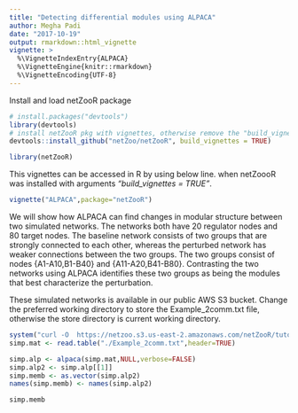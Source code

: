 ```yaml
---
title: "Detecting differential modules using ALPACA"
author: Megha Padi
date: "2017-10-19"
output: rmarkdown::html_vignette
vignette: >
  %\VignetteIndexEntry{ALPACA}
  %\VignetteEngine{knitr::rmarkdown}
  %\VignetteEncoding{UTF-8}
---
```


Install and load netZooR package
```r
# install.packages("devtools") 
library(devtools)
# install netZooR pkg with vignettes, otherwise remove the "build_vignettes = TRUE" argument.
devtools::install_github("netZoo/netZooR", build_vignettes = TRUE)
```

```r
library(netZooR)
```

This vignettes can be accessed in R by using below line. when netZoooR was installed with arguments *"build_vignettes = TRUE"*.
```r
vignette("ALPACA",package="netZooR")
```

\section{A simple example with two node groups}
We will show how ALPACA can find changes in modular structure between two simulated networks. The networks both have 20 regulator nodes and 80 target nodes. The baseline network consists of two groups that are strongly connected to each other, whereas the perturbed network has weaker connections between the two groups. The two groups consist of nodes {A1-A10,B1-B40} and {A11-A20,B41-B80}. Contrasting the two networks using ALPACA identifies these two groups as being the modules that best characterize the perturbation.

These simulated networks is available in our public AWS S3 bucket. Change the preferred working directory to store the Example_2comm.txt file, otherwise the store directory is current working directory.
```r
system("curl -O  https://netzoo.s3.us-east-2.amazonaws.com/netZooR/tutorial_datasets/Example_2comm.txt")
simp.mat <- read.table("./Example_2comm.txt",header=TRUE) 
```


```r
simp.alp <- alpaca(simp.mat,NULL,verbose=FALSE)
simp.alp2 <- simp.alp[[1]]
simp.memb <- as.vector(simp.alp2)
names(simp.memb) <- names(simp.alp2)

simp.memb


```
